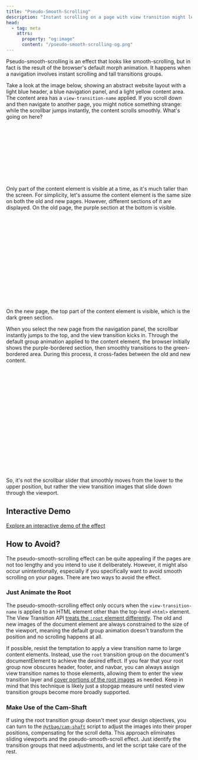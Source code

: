 ```yaml
---
title: "Pseudo-Smooth-Scrolling"
description: "Instant scrolling on a page with view transition might lead to an unexpected smooth-scrolling effect. "
head:
  - tag: meta
    attrs:
      property: "og:image"
      content: "/pseudo-smooth-scrolling-og.png"
---
```


Pseudo-smooth-scrolling is an effect that looks like smooth-scrolling, but in fact is the result of the browser's default morph animation. It happens when a navigation involves instant scrolling and tall transitions groups.

Take a look at the image below, showing an abstract website layout with a light blue header, a blue navigation panel, and a light yellow content area. The content area has a `view-transition-name` applied. If you scroll down and then navigate to another page, you might notice something strange: while the scrollbar jumps instantly, the content scrolls smoothly. What's going on here?


<svg width="300px" height="150px" viewBox="0 0 300 150" version="1.1" xmlns="http://www.w3.org/2000/svg" xmlns:xlink="http://www.w3.org/1999/xlink">

  <rect fill="none" stroke="#aaa" x="0" y="0" width="300" height="150"></rect>
  <rect fill="lightblue" stroke="#aaa" x="0" y="0" width="300" height="30"></rect>
  <rect fill="steelblue" stroke="#aaa" x="0" y="30" width="70" height="120"></rect>
  <rect fill="gray" stroke="#aaa" x="290" y="30" width="10" height="120"></rect>
  <rect fill="white" stroke="#aaa" x="290" y="100" width="10" height="30"></rect>
  <rect fill="lightyellow" stroke="#aaa" x="70" y="30" width="220" height="120"></rect>
</svg>

Only part of the content element is visible at a time, as it's much taller than the screen. For simplicity, let's assume the content element is the same size on both the old and new pages. However, different sections of it are displayed. On the old page, the purple section at the bottom is visible.
<svg width="300px" height="250px" viewBox="0 -100 300 250" version="1.1" xmlns="http://www.w3.org/2000/svg" xmlns:xlink="http://www.w3.org/1999/xlink">

  <rect fill="none" stroke="#aaa" x="0" y="0" width="300" height="150"></rect>
  <rect fill="lightblue" stroke="#aaa" x="0" y="0" width="300" height="30"></rect>
  <rect fill="steelblue" stroke="#aaa" x="0" y="30" width="70" height="120"></rect>
  <rect fill="gray" stroke="#aaa" x="290" y="30" width="10" height="120"></rect>
  <rect fill="white" stroke="#aaa" x="290" y="100" width="10" height="30"></rect>
  <rect fill="lightyellow" stroke="#aaa" x="70" y="-100" width="220" height="250"></rect>
  <rect fill="none" stroke="darkslateblue" stroke-width="3" x="70" y="32" width="220" height="116"></rect>
</svg>

On the new page, the top part of the content element is visible, which is the dark green section.

When you select the new page from the navigation panel, the scrollbar instantly jumps to the top, and the view transition kicks in. Through the default group animation applied to the content element, the browser initially shows the purple-bordered section, then smoothly transitions to the green-bordered area. During this process, it cross-fades between the old and new content.

<svg width="300px" height="280px" viewBox="0 0 300 280" version="1.1" xmlns="http://www.w3.org/2000/svg" xmlns:xlink="http://www.w3.org/1999/xlink">

  <rect fill="none" stroke="#aaa" x="0" y="0" width="300" height="150"></rect>
  <rect fill="lightblue" stroke="#aaa" x="0" y="0" width="300" height="30"></rect>
  <rect fill="steelblue" stroke="#aaa" x="0" y="30" width="70" height="120"></rect>
  <rect fill="gray" stroke="#aaa" x="290" y="30" width="10" height="120"></rect>
  <rect fill="white" stroke="#aaa" x="290" y="30" width="10" height="30"></rect>
  <rect fill="lightyellow" stroke="#aaa" x="70" y="30" width="220" height="250"></rect>
  <rect fill="none" stroke="darkolivegreen" stroke-width="3" x="70" y="32" width="220" height="116"></rect>
  <rect fill="none" stroke="darkslateblue" stroke-width="3" x="70" y="160" width="220" height="118"></rect>
</svg>

So, it's not the scrollbar slider that smoothly moves from the lower to the upper position, but rather the view transition images that slide down through the viewport.

## Interactive Demo
[Explore an interactive demo of the effect](/shaft-demo/1/)



## How to Avoid?

The pseudo-smooth-scrolling effect can be quite appealing if the pages are not too lengthy and you intend to use it deliberately. However, it might also occur unintentionally, especially if you specifically want to avoid smooth scrolling on your pages.
There are two ways to avoid the effect.

### Just Animate the Root
The pseudo-smooth-scrolling effect only occurs when the `view-transition-name` is applied to an HTML element other than the top-level `<html>` element. The View Transition API [treats the `:root` element differently](https://drafts.csswg.org/css-view-transitions-1/#capture-the-image). The old and new images of the document element are always constrained to the size of the viewport, meaning the default group animation doesn't transform the position and no scrolling happens at all.

If possible, resist the temptation to apply a view transition name to large content elements. Instead, use the `root` transition group on the document's documentElement to achieve the desired effect. If you fear that your root group now obscures header, footer, and navbar, you can always assign view transition names to those elements, allowing them to enter the view transition layer and [cover portions of the root images](/basics/pseudos/#rendering-pseudo-elements) as needed.  Keep in mind that this technique is likely just a stopgap measure until nested view transition groups become more broadly supported.

### Make Use of the Cam-Shaft



If using the root transition group doesn't meet your design objectives, you can turn to the [`@vtbag/cam-shaft`](/tools/cam-shaft/) script to adjust the images into their proper positions, compensating for the scroll delta. This approach eliminates sliding viewports and the pseudo-smooth-scroll effect. Just identify the transition groups that need adjustments, and let the script take care of the rest.

<style>{`
main svg {
  margin-inline: auto;
}
`}</style>